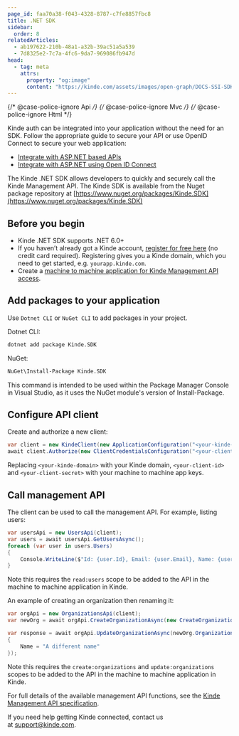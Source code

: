 ```yaml
---
page_id: faa70a38-f043-4328-8787-c7fe8857fbc8
title: .NET SDK
sidebar:
  order: 8
relatedArticles:
  - ab197622-210b-48a1-a32b-39ac51a5a539
  - 7d8325e2-7c7a-4fc6-9da7-969086fb947d
head:
  - tag: meta
    attrs:
      property: "og:image"
      content: "https://kinde.com/assets/images/open-graph/DOCS-SSI-SDK_NET.png"
---
```


{/* @case-police-ignore Api */}
{/* @case-police-ignore Mvc */}
{/* @case-police-ignore Html */}

Kinde auth can be integrated into your application without the need for an SDK. Follow the appropriate guide to secure your API or use OpenID Connect to secure your web application:

- [Integrate with ASP.NET based APIs](/developer-tools/your-apis/dotnet-based-apis/)
- [Integrate with ASP.NET using Open ID Connect](/developer-tools/guides/dotnet-open-id-connect/)

The Kinde .NET SDK allows developers to quickly and securely call the Kinde Management API. The Kinde SDK is available from the Nuget package repository at [https://www.nuget.org/packages/Kinde.SDK](https://www.nuget.org/packages/Kinde.SDK)

## Before you begin

- Kinde .NET SDK supports .NET 6.0+
- If you haven’t already got a Kinde account, [register for free here](https://app.kinde.com/register) (no credit card required). Registering gives you a Kinde domain, which you need to get started, e.g. `yourapp.kinde.com`.
- Create a [machine to machine application for Kinde Management API access](/developer-tools/kinde-api/about-m2m-scopes/).

## Add packages to your application

Use `Dotnet CLI` or `NuGet CLI` to add packages in your project.

Dotnet CLI:

```bash
dotnet add package Kinde.SDK
```

NuGet:

```bash
NuGet\Install-Package Kinde.SDK
```

This command is intended to be used within the Package Manager Console in Visual Studio, as it uses the NuGet module's version of Install-Package.

## Configure API client

Create and authorize a new client:

```csharp
var client = new KindeClient(new ApplicationConfiguration("<your-kinde-domain>", "", ""), new KindeHttpClient());
await client.Authorize(new ClientCredentialsConfiguration("<your-client-id>", "", "<your-client-secret>", "https://<your-kinde-domain>/api"));
```

Replacing `<your-kinde-domain>` with your Kinde domain, `<your-client-id>` and `<your-client-secret>` with your machine to machine app keys.

## Call management API

The client can be used to call the management API. For example, listing users:

```csharp
var usersApi = new UsersApi(client);
var users = await usersApi.GetUsersAsync();
foreach (var user in users.Users)
{
    Console.WriteLine($"Id: {user.Id}, Email: {user.Email}, Name: {user.FirstName} {user.LastName}.");
}
```

Note this requires the `read:users` scope to be added to the API in the machine to machine application in Kinde.

An example of creating an organization then renaming it:

```csharp
var orgApi = new OrganizationsApi(client);
var newOrg = await orgApi.CreateOrganizationAsync(new CreateOrganizationRequest("My new organization"));

var response = await orgApi.UpdateOrganizationAsync(newOrg.Organization.Code, new UpdateOrganizationRequest()
{
    Name = "A different name"
});
```

Note this requires the `create:organizations` and `update:organizations` scopes to be added to the API in the machine to machine application in Kinde.

For full details of the available management API functions, see the [Kinde Management API specification](https://kinde.com/api/docs/#kinde-management-api).

If you need help getting Kinde connected, contact us at [support@kinde.com](mailto:support@kinde.com).
